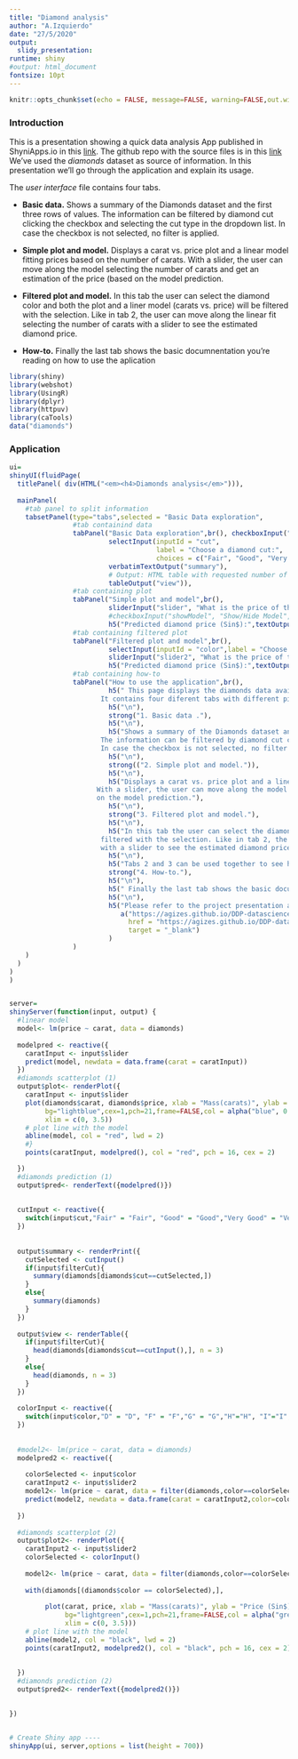 ---
title: "Diamond analysis"
author: "A.Izquierdo"
date: "27/5/2020"
output: 
  slidy_presentation: 
runtime: shiny
#output: html_document
fontsize: 10pt
---

```{r setup, include=FALSE, message=FALSE}
knitr::opts_chunk$set(echo = FALSE, message=FALSE, warning=FALSE,out.width="1400",out.height = "1000")
```

### Introduction
This is a presentation showing a quick data analysis App published in ShyniApps.io in this [link](https://agizes.shinyapps.io/w4-assignment/).
The github repo with the source files is in this [link](https://github.com/agizes/DDP-datascience/tree/master/project)
We've used the *diamonds* dataset as source of information.
In this presentation we'll go through the application and explain its usage.

The *user interface* file contains four tabs.

 -  **Basic data.** Shows a summary of the Diamonds dataset and the first three rows of values. The information can be filtered by diamond cut clicking the checkbox and selecting the cut type in the dropdown list. In case the checkbox is not selected, no filter is applied.
 
 -  **Simple plot and model.** Displays a carat vs. price plot and a linear model fitting prices based on the number of carats. With a slider, the user can move along the model selecting the number of carats and get an estimation of the price (based on the model prediction.

 -  **Filtered plot and model.** In this tab the user can select the diamond color and both the plot and a liner model (carats vs. price) will be filtered with the selection. Like in tab 2, the user can move along the linear fit selecting the number of carats with a slider to see the estimated diamond price.

 -  **How-to.** Finally the last tab shows the basic documnentation you're reading on how to use the aplication


```{r libsanddataset}
library(shiny)
library(webshot)
library(UsingR)
library(dplyr)
library(httpuv)
library(caTools)
data("diamonds")
```

### Application
```{r UI1, message=FALSE,echo=FALSE,eval=TRUE,out.width="1400",out.height = "2000"}

ui=
shinyUI(fluidPage(
  titlePanel( div(HTML("<em><h4>Diamonds analysis</em>"))),
  
  mainPanel(
    #tab panel to split information
    tabsetPanel(type="tabs",selected = "Basic Data exploration",
                #tab containind data
                tabPanel("Basic Data exploration",br(), checkboxInput("filterCut", "Filter by cut", value = TRUE),
                         selectInput(inputId = "cut",
                                     label = "Choose a diamond cut:",
                                     choices = c("Fair", "Good", "Very Good","Ideal","Premium")),
                         verbatimTextOutput("summary"),
                         # Output: HTML table with requested number of observations
                         tableOutput("view")),
                #tab containing plot
                tabPanel("Simple plot and model",br(),
                         sliderInput("slider", "What is the price of the diamond?", 0, 3.5, value = 1,step=0.25),
                         #checkboxInput("showModel", "Show/Hide Model", value = TRUE),
                         h5("Predicted diamond price (Sin$):",textOutput("pred"),plotOutput("plot"))),
                #tab containing filtered plot
                tabPanel("Filtered plot and model",br(),
                         selectInput(inputId = "color",label = "Choose a diamond color:",choices = c("D","F","G","H","I","J")),
                         sliderInput("slider2", "What is the price of the diamond?", 0, 3.5, value = 1,step=0.25),
                         h5("Predicted diamond price (Sin$):",textOutput("pred2"),plotOutput("plot2"))),
                #tab containing how-to
                tabPanel("How to use the application",br(),
                         h5(" This page displays the diamonds data available in the UsingR package.
                       It contains four diferent tabs with different pieces of information:"),
                         h5("\n"),
                         strong("1. Basic data ."),
                         h5("\n"),
                         h5("Shows a summary of the Diamonds dataset and the first three rows of values.
                       The information can be filtered by diamond cut clicking the checkbox and selecting the cut type in the dropdown list.
                       In case the checkbox is not selected, no filter is applied."),
                         h5("\n"),
                         strong(("2. Simple plot and model.")),
                         h5("\n"),
                         h5("Displays a carat vs. price plot and a linear model fitting prices based on the number of carats.
                      With a slider, the user can move along the model selecting the number of carats and get an estimation of the price (based
                      on the model prediction."),
                         h5("\n"),
                         strong("3. Filtered plot and model."),
                         h5("\n"),
                         h5("In this tab the user can select the diamond color and both the plot and a liner model (carats vs. price) will be
                       filtered with the selection. Like in tab 2, the user can move along the linear fit selecting the number of carats
                       with a slider to see the estimated diamond price."),
                         h5("\n"),
                         h5("Tabs 2 and 3 can be used together to see how the estimated price value changes when filtering data and model by color."),
                         strong("4. How-to."),
                         h5("\n"),
                         h5(" Finally the last tab shows the basic documnentation you're reading on how to use the aplication."),
                         h5("\n"),
                         h5("Please refer to the project presentation at",
                            a("https://agizes.github.io/DDP-datascience/project/ddp-w4_slidy.html",
                              href = "https://agizes.github.io/DDP-datascience/project/ddp-w4_slidy.html",
                              target = "_blank")
                         )
                )
    )
  )
)
)


server=
shinyServer(function(input, output) {
  #linear model
  model<- lm(price ~ carat, data = diamonds)
  
  modelpred <- reactive({
    caratInput <- input$slider
    predict(model, newdata = data.frame(carat = caratInput))
  })
  #diamonds scatterplot (1)
  output$plot<- renderPlot({
    caratInput <- input$slider
    plot(diamonds$carat, diamonds$price, xlab = "Mass(carats)", ylab = "Price (Sin$)",
         bg="lightblue",cex=1,pch=21,frame=FALSE,col = alpha("blue", 0.05),
         xlim = c(0, 3.5))
    # plot line with the model
    abline(model, col = "red", lwd = 2)
    #}
    points(caratInput, modelpred(), col = "red", pch = 16, cex = 2)

  })
  #diamonds prediction (1)
  output$pred<- renderText({modelpred()})
  
  
  cutInput <- reactive({
    switch(input$cut,"Fair" = "Fair", "Good" = "Good","Very Good" = "Very Good","Ideal"="Ideal", "Premium"="Premium")
  })
  
  
  output$summary <- renderPrint({
    cutSelected <- cutInput()
    if(input$filterCut){
      summary(diamonds[diamonds$cut==cutSelected,])
    }
    else{
      summary(diamonds)
    }
  })
  
  output$view <- renderTable({
    if(input$filterCut){
      head(diamonds[diamonds$cut==cutInput(),], n = 3)
    }
    else{
      head(diamonds, n = 3)
    }
  })
  
  colorInput <- reactive({
    switch(input$color,"D" = "D", "F" = "F","G" = "G","H"="H", "I"="I","J"="J")
  })
  
  
  #model2<- lm(price ~ carat, data = diamonds)
  modelpred2 <- reactive({
    
    colorSelected <- input$color
    caratInput2 <- input$slider2
    model2<- lm(price ~ carat, data = filter(diamonds,color==colorSelected))
    predict(model2, newdata = data.frame(carat = caratInput2,color=colorSelected))
    
  })
  
  #diamonds scatterplot (2)
  output$plot2<- renderPlot({
    caratInput2 <- input$slider2
    colorSelected <- colorInput()
    
    model2<- lm(price ~ carat, data = filter(diamonds,color==colorSelected))
    
    with(diamonds[(diamonds$color == colorSelected),],
         
         plot(carat, price, xlab = "Mass(carats)", ylab = "Price (Sin$)",
              bg="lightgreen",cex=1,pch=21,frame=FALSE,col = alpha("green", 0.05),
              xlim = c(0, 3.5)))
    # plot line with the model
    abline(model2, col = "black", lwd = 2)
    points(caratInput2, modelpred2(), col = "black", pch = 16, cex = 2)
    
    
  })
  #diamonds prediction (2)
  output$pred2<- renderText({modelpred2()})

  
})


# Create Shiny app ----
shinyApp(ui, server,options = list(height = 700))

```
